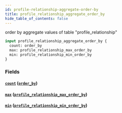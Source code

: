 ```yaml
---
id: profile-relationship-aggregate-order-by
title: profile_relationship_aggregate_order_by
hide_table_of_contents: false
---
```



order by aggregate values of table "profile_relationship"

```graphql
input profile_relationship_aggregate_order_by {
  count: order_by
  max: profile_relationship_max_order_by
  min: profile_relationship_min_order_by
}
```


### Fields

#### [`count`](#) ([`order_by`](../enums/order-by))




#### [`max`](#) ([`profile_relationship_max_order_by`](../inputs/profile-relationship-max-order-by))




#### [`min`](#) ([`profile_relationship_min_order_by`](../inputs/profile-relationship-min-order-by))






